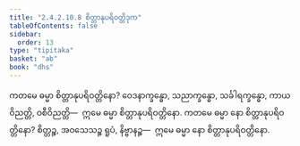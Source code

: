 ```yaml
---
title: "2.4.2.10.8 စိတ္တာနုပရိဝတ္တိဒုက"
tableOfContents: false
sidebar:
  order: 13
type: "tipitaka"
basket: "ab"
book: "dhs"
---
```



<DynamicBreadcrumb />

<Division number="1539" book="dhs">

<Paragraph number="2250" book="dhs">
ကတမေ ဓမ္မာ စိတ္တာနုပရိဝတ္တိနော? ဝေဒနာက္ခန္ဓော, သညာက္ခန္ဓော, သင်္ခါရက္ခန္ဓော, ကာယဝိညတ္တိ, ဝစီဝိညတ္တိ—  ဣမေ ဓမ္မာ စိတ္တာနုပရိဝတ္တိနော.
</Paragraph>

</Division>
<Division number="1540" book="dhs">

<Paragraph number="2251" book="dhs">
ကတမေ ဓမ္မာ နော စိတ္တာနုပရိဝတ္တိနော? စိတ္တဉ္စ, အဝသေသဉ္စ ရူပံ, နိဗ္ဗာနဉ္စ—  ဣမေ ဓမ္မာ နော စိတ္တာနုပရိဝတ္တိနော.
</Paragraph>
</Division>